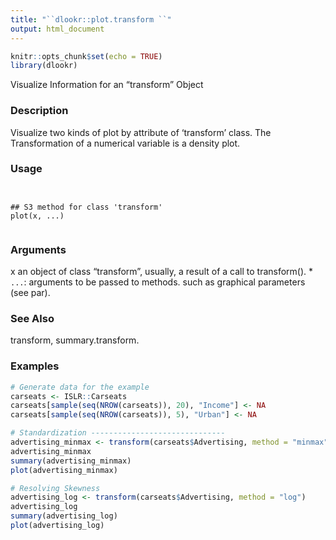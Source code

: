 ```yaml
---
title: "``dlookr::plot.transform ``"
output: html_document
---
```


```r
knitr::opts_chunk$set(echo = TRUE)
library(dlookr)
```

 Visualize Information for an "transform" Object

### Description 

Visualize two kinds of plot by attribute of 'transform' class. The Transformation of a numerical
variable is a density plot.

### Usage 
<pre><code>

## S3 method for class 'transform'
plot(x, ...)

</code></pre>
### Arguments
 
x an object of class "transform", usually, a result of a call to transform().
* ``...``: arguments to be passed to methods. such as graphical parameters (see par).

### See Also
 
transform, summary.transform.

### Examples
```r

# Generate data for the example
carseats <- ISLR::Carseats
carseats[sample(seq(NROW(carseats)), 20), "Income"] <- NA
carseats[sample(seq(NROW(carseats)), 5), "Urban"] <- NA
```


```r
# Standardization ------------------------------
advertising_minmax <- transform(carseats$Advertising, method = "minmax")
advertising_minmax
summary(advertising_minmax)
plot(advertising_minmax)
```


```r
# Resolving Skewness 
advertising_log <- transform(carseats$Advertising, method = "log")
advertising_log
summary(advertising_log)
plot(advertising_log)
```

